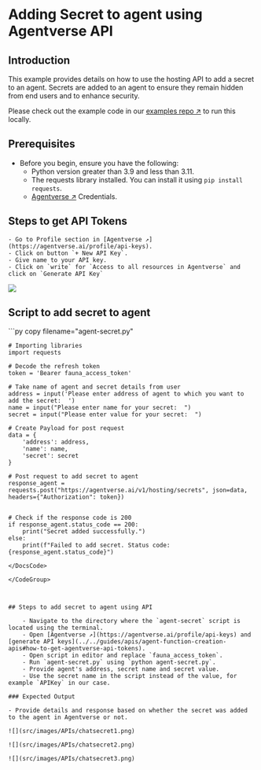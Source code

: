 
# Adding Secret to agent using Agentverse API

## Introduction

This example provides details on how to use the hosting API to add a secret to an agent. Secrets are added to an agent to ensure they remain hidden from end users and to enhance security.

Please check out the example code in our [examples repo ↗️](https://github.com/fetchai/uAgent-Examples/blob/main/1-uagents/examples/intermediate/agent-secret-api/agent-secret.py) to run this locally.

## Prerequisites

- Before you begin, ensure you have the following:  
    - Python version greater than 3.9 and less than 3.11.
    - The requests library installed. You can install it using `pip install requests`.
    - [Agentverse ↗️](https://agentverse.ai/) Credentials.

## Steps to get API Tokens 

    - Go to Profile section in [Agentverse ↗️](https://agentverse.ai/profile/api-keys).
    - Click on button `+ New API Key`.
    - Give name to your API key.
    - Click on `write` for `Access to all resources in Agentverse` and click on `Generate API Key`

![](src/images/APIs/APIKey.png)

## Script to add secret to agent

<GithubCodeSegment digest="1f413aedf3fa84835346df1574e18ed2">
    <CodeSegment
        path="https://github.com/fetchai/uAgent-Examples/blob/main/1-uagents/examples/intermediate/agent-secret-api/agent-secret.py"
        lineStart={1}
        lineEnd={27}
        hosted={true}
    />
</GithubCodeSegment>
<CodeGroup dynamic hasCopy isLocalHostedFile digest='1f413aedf3fa84835346df1574e18ed2'>

<DocsCode local={true}>
	```py copy filename="agent-secret.py"

	# Importing libraries
	import requests
	 
	# Decode the refresh token
	token = 'Bearer fauna_access_token'
	 
	# Take name of agent and secret details from user
	address = input('Please enter address of agent to which you want to add the secret:  ')
	name = input("Please enter name for your secret:  ")
	secret = input("Please enter value for your secret:  ")
	 
	# Create Payload for post request
	data = {
	    'address': address,
	    'name': name,
	    'secret': secret
	}
	 
	# Post request to add secret to agent
	response_agent = requests.post("https://agentverse.ai/v1/hosting/secrets", json=data, headers={"Authorization": token})
	 
	 
	# Check if the response code is 200
	if response_agent.status_code == 200:
	    print("Secret added successfully.")
	else:
	    print(f"Failed to add secret. Status code: {response_agent.status_code}")

```
</DocsCode>

</CodeGroup>



## Steps to add secret to agent using API

    - Navigate to the directory where the `agent-secret` script is located using the terminal.
    - Open [Agentverse ↗️](https://agentverse.ai/profile/api-keys) and [generate API keys](../../guides/apis/agent-function-creation-apis#how-to-get-agentverse-api-tokens).
    - Open script in editor and replace `fauna_access_token`.
    - Run `agent-secret.py` using `python agent-secret.py`.
    - Provide agent's address, secret name and secret value.
    - Use the secret name in the script instead of the value, for example `APIKey` in our case.

### Expected Output

- Provide details and response based on whether the secret was added to the agent in Agentverse or not.

![](src/images/APIs/chatsecret1.png)

![](src/images/APIs/chatsecret2.png)

![](src/images/APIs/chatsecret3.png)
